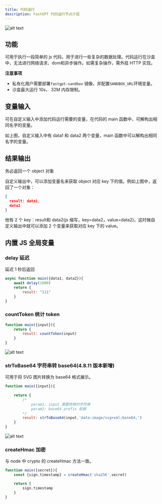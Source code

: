 ```yaml
---
title: 代码运行
description: FastGPT 代码运行节点介绍
---
```


![alt text](/imgs/image.png)

## 功能

可用于执行一段简单的 js 代码，用于进行一些复杂的数据处理。代码运行在沙盒中，无法进行网络请求、dom和异步操作。如需复杂操作，需外挂 HTTP 实现。

**注意事项**

- 私有化用户需要部署`fastgpt-sandbox` 镜像，并配置`SANDBOX_URL`环境变量。
- 沙盒最大运行 10s， 32M 内存限制。


## 变量输入 

可在自定义输入中添加代码运行需要的变量，在代码的 main 函数中，可解构出相同名字的变量。

如上图，自定义输入中有 data1 和 data2 两个变量，main 函数中可以解构出相同名字的变量。

## 结果输出

务必返回一个 object 对象

自定义输出中，可以添加变量名来获取 object 对应 key 下的值。例如上图中，返回了一个对象：

```json
{
  result: data1,
  data2
}
```

他有 2 个 key：result和 data2(js 缩写，key=data2，value=data2)。这时候自定义输出中就可以添加 2 个变量来获取对应 key 下的 value。

## 内置 JS 全局变量

### delay 延迟

延迟 1 秒后返回

```js
async function main({data1, data2}){
    await delay(1000)
    return {
        result: "111"
    }
}
```

### countToken 统计 token

```js
function main({input}){
    return {
        result: countToken(input)
    }
}
```

![alt text](/imgs/image-1.png)

### strToBase64 字符串转 base64(4.8.11 版本新增)

可用于将 SVG 图片转换为 base64 格式展示。

```js
function main({input}){
     
    return {
        /* 
            param1: input 需要转换的字符串
            param2: base64 prefix 前缀
        */
        result: strToBase64(input,'data:image/svg+xml;base64,')
    }
}
```

![alt text](/imgs/image-2.png)

### createHmac 加密

与 node 中 crypto 的 createHmac 方法一致。

```js
function main({secret}){
    const {sign,timestamp} = createHmac('sha256',secret)

    return {
        sign,timestamp
    }
}
```
